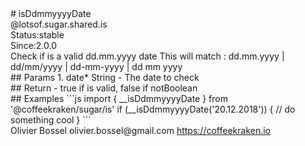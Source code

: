 <div class="docmap-mdx">
# isDdmmyyyyDate
<div class="_namespace">@lotsof.sugar.shared.is</div>
<div class="_metas">
<div class="_status"><span class="_status-label">Status:</span><span class="_status-value -stable">stable</span></div>
<div class="_since"><span class="_since-label">Since:</span><span class="_since-value">2.0.0</span></div>
</div>
<div class="_description">
Check if is a valid dd.mm.yyyy date
This will match : dd.mm.yyyy | dd/mm/yyyy | dd-mm-yyyy | dd mm yyyy
</div>
<div class="_params">
## Params
1. <span class="_name">date<span class="_required">*</span></span><span class="_default"></span> <span class="_type">String</span>
   - The date to check
</div>
<div class="_return">
## Return
- <span class="_description">true if is valid, false if not</span><span class="_default"></span><span class="_type">Boolean</span>
</div>
<div class="_examples">
## Examples
```js
import { __isDdmmyyyyDate } from '@coffeekraken/sugar/is'
if (__isDdmmyyyyDate('20.12.2018')) {
    // do something cool
}
```
</div>
<div class="_author">
<span class="_name">Olivier Bossel</span>
<span class="_email">olivier.bossel@gmail.com</span>
<a href="https://coffeekraken.io" target="_blank" class="_url">https://coffeekraken.io</a>
</div>
</div>